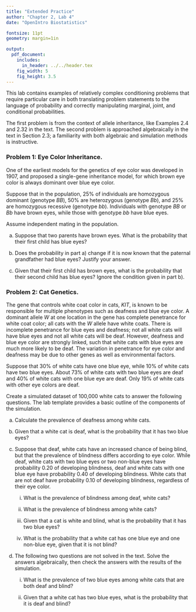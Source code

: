 ```yaml
---
title: "Extended Practice"
author: "Chapter 2, Lab 4"
date: "OpenIntro Biostatistics"

fontsize: 11pt
geometry: margin=1in

output:
  pdf_document:
    includes:
      in_header: ../../header.tex
    fig_width: 5
    fig_height: 3.5
---
```


This lab contains examples of relatively complex conditioning problems that require particular care in both translating problem statements to the language of probability and correctly manipulating marginal, joint, and conditional probabilities. 

The first problem is from the context of allele inheritance, like Examples 2.4 and 2.32 in the text. The second problem is approached algebraically in the text in Section 2.3; a familiarity with both algebraic and simulation methods is instructive. 

### Problem 1: Eye Color Inheritance. 

One of the earliest models for the genetics of eye color was developed in 1907, and proposed a single-gene inheritance model, for which brown eye color is always dominant over blue eye color.\footnote{This model has since been shown to be incorrect---eye color inheritance is actually controlled by multiple genes.} 

Suppose that in the population, 25\% of individuals are homozygous dominant (genotype $BB$), 50\% are heterozygous (genotype $Bb$), and 25\% are homozygous recessive (genotype $bb$). Individuals with genotype $BB$ or $Bb$ have brown eyes, while those with genotype $bb$ have blue eyes.

Assume independent mating in the population.

a) Suppose that two parents have brown eyes. What is the probability that their first child has blue eyes?

b) Does the probability in part a) change if it is now known that the paternal grandfather had blue eyes? Justify your answer.

c) Given that their first child has brown eyes, what is the probability that their second child has blue eyes? Ignore the condition given in part b).

### Problem 2: Cat Genetics.

The gene that controls white coat color in cats, $KIT$, is known to be responsible for multiple phenotypes such as deafness and blue eye color. A dominant allele $W$ at one location in the gene has complete penetrance for white coat color; all cats with the $W$ allele have white coats. There is incomplete penetrance for blue eyes and deafness; not all white cats will have blue eyes and not all white cats will be deaf. However, deafness and blue eye color are strongly linked, such that white cats with blue eyes are much more likely to be deaf. The variation in penetrance for eye color and deafness may be due to other genes as well as environmental factors.

Suppose that 30\% of white cats have one blue eye, while 10\% of white cats have two blue eyes. About 73\% of white cats with two blue eyes are deaf and 40\% of white cats with one blue eye are deaf. Only 19\% of white cats with other eye colors are deaf. 

Create a simulated dataset of 100,000 white cats to answer the following questions. The lab template provides a basic outline of the components of the simulation.

a) Calculate the prevalence of deafness among white cats.

b) Given that a white cat is deaf, what is the probability that it has two blue eyes?

c) Suppose that deaf, white cats have an increased chance of being blind, but that the prevalence of blindness differs according to eye color. While deaf, white cats with two blue eyes or two non-blue eyes have probability 0.20 of developing blindness, deaf and white cats with one blue eye have probability 0.40 of developing blindness. White cats that are not deaf have probability 0.10 of developing blindness, regardless of their eye color.

    i. What is the prevalence of blindness among deaf, white cats?
  
    ii. What is the prevalence of blindness among white cats?

    iii. Given that a cat is white and blind, what is the probability that it has two blue eyes? 
    
    iv. What is the probability that a white cat has one blue eye and one non-blue eye, given that it is not blind?
    
d) The following two questions are not solved in the text. Solve the answers algebraically, then check the answers with the results of the simulation.

    i. What is the prevalence of two blue eyes among white cats that are both deaf and blind?
    
    ii. Given that a white cat has two blue eyes, what is the probability that it is deaf and blind?
    
